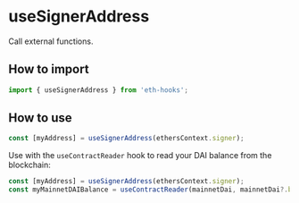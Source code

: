 # useSignerAddress

Call external functions.

## How to import

```typescript
import { useSignerAddress } from 'eth-hooks';
```

## How to use

```typescript
const [myAddress] = useSignerAddress(ethersContext.signer);
```

Use with the `useContractReader` hook to read your DAI balance from the blockchain:

```typescript
const [myAddress] = useSignerAddress(ethersContext.signer);
const myMainnetDAIBalance = useContractReader(mainnetDai, mainnetDai?.balanceOf, [myAddress ?? '']);
```
